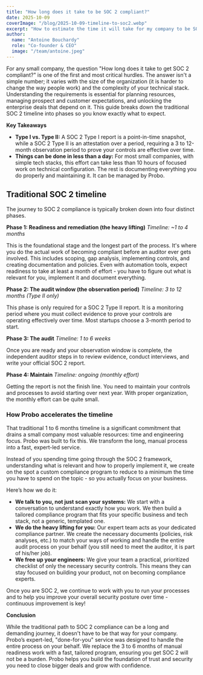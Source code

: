 ```yaml
---
title: "How long does it take to be SOC 2 compliant?"
date: 2025-10-09
coverImage: "/blog/2025-10-09-timeline-to-soc2.webp"
excerpt: "How to estimate the time it will take for my company to be SOC 2."
author:
  name: "Antoine Bouchardy"
  role: "Co-founder & CEO"
  image: "/team/antoine.jpeg"
---
```


For any small company, the question "How long does it take to get SOC 2 compliant?" is one of the first and most critical hurdles. The answer isn't a simple number; it varies with the size of the organization (it is harder to change the way people work) and the complexity of your technical stack. Understanding the requirements is essential for planning resources, managing prospect and customer expectations, and unlocking the enterprise deals that depend on it. This guide breaks down the traditional SOC 2 timeline into phases so you know exactly what to expect.

**Key Takeaways**

- **Type I vs. Type II:** A SOC 2 Type I report is a point-in-time snapshot, while a SOC 2 Type II is an attestation over a period, requiring a 3 to 12-month observation period to prove your controls are effective over time.
- **Things can be done in less than a day:** For most small companies, with simple tech stacks, this effort can take less than 10 hours of focused work on technical configuration. The rest is documenting everything you do properly and maintaining it. It can be managed by Probo.

## **Traditional SOC 2 timeline**

The journey to SOC 2 compliance is typically broken down into four distinct phases.

**Phase 1: Readiness and remediation (the heavy lifting)** _Timeline: \~1 to 4 months_

This is the foundational stage and the longest part of the process. It's where you do the actual work of becoming compliant before an auditor ever gets involved. This includes scoping, gap analysis, implementing controls, and creating documentation and policies. Even with automation tools, expect readiness to take at least a month of effort - you have to figure out what is relevant for you, implement it and document everything.

**Phase 2: The audit window (the observation period)** _Timeline: 3 to 12 months (Type II only)_

This phase is only required for a SOC 2 Type II report. It is a monitoring period where you must collect evidence to prove your controls are operating effectively over time. Most startups choose a 3-month period to start.

**Phase 3: The audit** _Timeline: 1 to 6 weeks_

Once you are ready and your observation window is complete, the independent auditor steps in to review evidence, conduct interviews, and write your official SOC 2 report.

**Phase 4: Maintain** _Timeline: ongoing (monthly effort)_

Getting the report is not the finish line. You need to maintain your controls and processes to avoid starting over next year. With proper organization, the monthly effort can be quite small.

### **How Probo accelerates the timeline**

That traditional 1 to 6 months timeline is a significant commitment that drains a small company most valuable resources: time and engineering focus. Probo was built to fix this. We transform the long, manual process into a fast, expert-led service.

Instead of you spending time going through the SOC 2 framework, understanding what is relevant and how to properly implement it, we create on the spot a custom compliance program to reduce to a minimum the time you have to spend on the topic - so you actually focus on your business.

Here’s how we do it:

- **We talk to you, not just scan your systems:** We start with a conversation to understand exactly how you work. We then build a tailored compliance program that fits your specific business and tech stack, not a generic, templated one.
- **We do the heavy lifting for you:** Our expert team acts as your dedicated compliance partner. We create the necessary documents (policies, risk analyses, etc.) to match your ways of working and handle the entire audit process on your behalf (you still need to meet the auditor, it is part of his/her job).
- **We free up your engineers:** We give your team a practical, prioritized checklist of only the necessary security controls. This means they can stay focused on building your product, not on becoming compliance experts.

Once you are SOC 2, we continue to work with you to run your processes and to help you improve your overall security posture over time - continuous improvement is key!

**Conclusion**

While the traditional path to SOC 2 compliance can be a long and demanding journey, it doesn't have to be that way for your company. Probo’s expert-led, "done-for-you" service was designed to handle the entire process on your behalf. We replace the 3 to 6 months of manual readiness work with a fast, tailored program, ensuring you get SOC 2 will not be a burden. Probo helps you build the foundation of trust and security you need to close bigger deals and grow with confidence.
